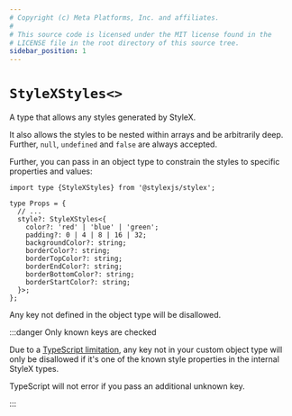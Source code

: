 ```yaml
---
# Copyright (c) Meta Platforms, Inc. and affiliates.
#
# This source code is licensed under the MIT license found in the
# LICENSE file in the root directory of this source tree.
sidebar_position: 1
---
```


# `StyleXStyles<>`

A type that allows any styles generated by StyleX.

It also allows the styles to be nested within arrays and be arbitrarily deep.
Further, `null`, `undefined` and `false` are always accepted.

Further, you can pass in an object type to constrain the styles
to specific properties and values:

```tsx
import type {StyleXStyles} from '@stylexjs/stylex';

type Props = {
  // ...
  style?: StyleXStyles<{
    color?: 'red' | 'blue' | 'green';
    padding?: 0 | 4 | 8 | 16 | 32;
    backgroundColor?: string;
    borderColor?: string;
    borderTopColor?: string;
    borderEndColor?: string;
    borderBottomColor?: string;
    borderStartColor?: string;
  }>;
};
```

Any key not defined in the object type will be disallowed.

:::danger Only known keys are checked

Due to a [TypeScript limitation](https://github.com/Microsoft/TypeScript/issues/12936), any key not in your custom object type
will only be disallowed if it's one of the known style properties
in the internal StyleX types.

TypeScript will not error if you pass an additional unknown key.

:::
